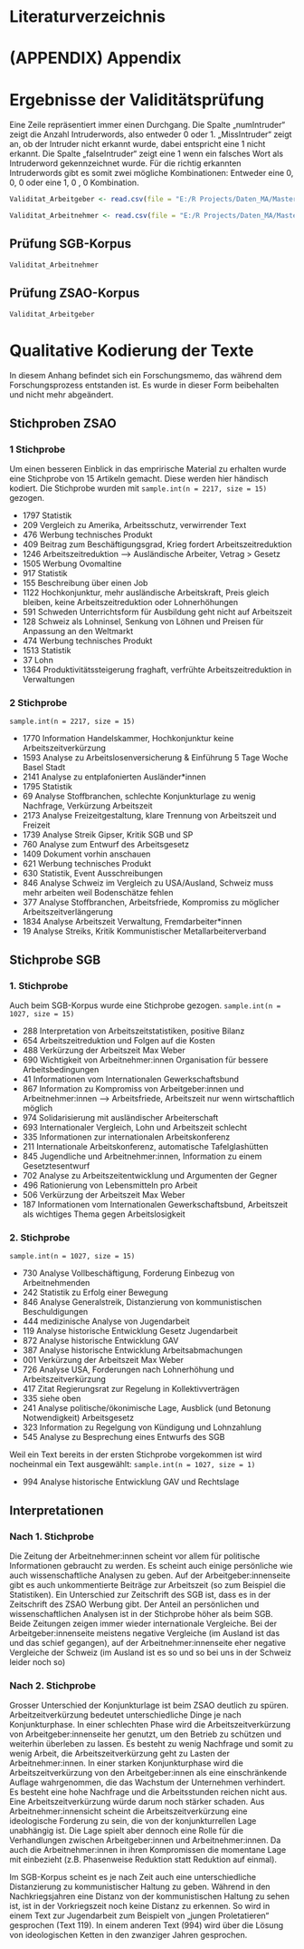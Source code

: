 # Literaturverzeichnis

<div id="refs"></div>

\newpage

# (APPENDIX) Appendix {-}

# Ergebnisse der Validitätsprüfung

Eine Zeile repräsentiert immer einen Durchgang. Die Spalte „numIntruder“ zeigt die Anzahl Intruderwords, also entweder 0 oder 1. „MissIntruder“ zeigt an, ob der Intruder nicht erkannt wurde, dabei entspricht eine 1 nicht erkannt. Die Spalte „falseIntruder“ zeigt eine 1 wenn ein falsches Wort als Intruderword gekennzeichnet wurde. Für die richtig erkannten Intruderwords gibt es somit zwei mögliche Kombinationen: Entweder eine 0, 0, 0 oder eine 1, 0 , 0 Kombination.

```r

Validitat_Arbeitgeber <- read.csv(file = "E:/R Projects/Daten_MA/Masterarbeit/data/Validität_Arbeitgeber.csv")

Validitat_Arbeitnehmer <- read.csv(file = "E:/R Projects/Daten_MA/Masterarbeit/data/Validität_Arbeitnehmer.csv")


```
## Prüfung SGB-Korpus
```r

Validitat_Arbeitnehmer
```
## Prüfung ZSAO-Korpus
```r
Validitat_Arbeitgeber
```


# Qualitative Kodierung der Texte

In diesem Anhang befindet sich ein Forschungsmemo, das während dem Forschungsprozess entstanden ist. Es wurde in dieser Form beibehalten und nicht mehr abgeändert. 

## Stichproben ZSAO

### 1 Stichprobe

Um einen besseren Einblick in das emprirische Material zu erhalten wurde eine Stichprobe von 15 Artikeln gemacht. Diese werden hier händisch kodiert. Die Stichprobe wurden mit `sample.int(n = 2217, size = 15)` gezogen.


- 1797  Statistik
- 209   Vergleich zu Amerika, Arbeitsschutz, verwirrender Text
- 476   Werbung technisches Produkt
- 409   Beitrag zum Beschäftigungsgrad, Krieg fordert Arbeitszeitreduktion
- 1246  Arbeitszeitreduktion --> Ausländische Arbeiter, Vetrag > Gesetz
- 1505  Werbung Ovomaltine
- 917   Statistik
- 155   Beschreibung über einen Job
- 1122  Hochkonjunktur, mehr ausländische Arbeitskraft, Preis gleich bleiben, keine Arbeitszeitreduktion oder Lohnerhöhungen
- 591   Schweden Unterrichtsform für Ausbildung geht nicht auf Arbeitszeit
- 128   Schweiz als Lohninsel, Senkung von Löhnen und Preisen für Anpassung an den Weltmarkt
- 474   Werbung technisches Produkt
- 1513  Statistik
- 37    Lohn
- 1364  Produktivitätssteigerung fraghaft, verfrühte Arbeitszeitreduktion in Verwaltungen

### 2 Stichprobe

`sample.int(n = 2217, size = 15)`

- 1770    Information Handelskammer, Hochkonjunktur keine Arbeitszeitverkürzung
- 1593    Analyse zu Arbeitslosenversicherung & Einführung 5 Tage Woche Basel Stadt
- 2141    Analyse zu entplafonierten Ausländer*innen
- 1795    Statistik
- 69      Analyse Stoffbranchen, schlechte Konjunkturlage zu wenig Nachfrage, Verkürzung Arbeitszeit
- 2173    Analyse Freizeitgestaltung, klare Trennung von Arbeitszeit und Freizeit
- 1739    Analyse Streik Gipser, Kritik SGB und SP
- 760     Analyse zum Entwurf des Arbeitsgesetz
- 1409    Dokument vorhin anschauen
- 621     Werbung technisches Produkt
- 630     Statistik, Event Ausschreibungen
- 846     Analyse Schweiz im Vergleich zu USA/Ausland, Schweiz muss mehr arbeiten weil Bodenschätze fehlen
- 377     Analyse Stoffbranchen, Arbeitsfriede, Kompromiss zu möglicher Arbeitszeitverlängerung
- 1834    Analyse Arbeitszeit Verwaltung, Fremdarbeiter*innen
- 19      Analyse Streiks, Kritik Kommunistischer Metallarbeiterverband

## Stichprobe SGB

### 1. Stichprobe
Auch beim SGB-Korpus wurde eine Stichprobe gezogen. `sample.int(n = 1027, size = 15)`

- 288   Interpretation von Arbeitszeitstatistiken, positive Bilanz
- 654   Arbeitszeitreduktion und Folgen auf die Kosten
- 488   Verkürzung der Arbeitszeit Max Weber
- 690   Wichtigkeit von Arbeitnehmer:innen Organisation für bessere Arbeitsbedingungen
- 41    Informationen vom Internationalen Gewerkschaftsbund
- 867   Information zu Kompromiss von Arbeitgeber:innen und Arbeitnehmer:innen --> Arbeitsfriede, Arbeitszeit nur wenn wirtschaftlich möglich
- 974   Solidarisierung mit ausländischer Arbeiterschaft
- 693   Internationaler Vergleich, Lohn und Arbeitszeit schlecht
- 335   Informationen zur internationalen Arbeitskonferenz
- 211   Internationale Arbeitskonferenz, automatische Tafelglashütten
- 845   Jugendliche und Arbeitnehmer:innen, Information zu einem Gesetztesentwurf
- 702   Analyse zu Arbeitszeitentwicklung und Argumenten der Gegner
- 496   Rationierung von Lebensmitteln pro Arbeit
- 506   Verkürzung der Arbeitszeit Max Weber
- 187   Informationen vom Internationalen Gewerkschaftsbund, Arbeitszeit als wichtiges Thema gegen Arbeitslosigkeit

### 2. Stichprobe

`sample.int(n = 1027, size = 15)`

- 730   Analyse Vollbeschäftigung, Forderung Einbezug von Arbeitnehmenden
- 242   Statistik zu Erfolg einer Bewegung
- 846   Analyse Generalstreik, Distanzierung von kommunistischen Beschuldigungen
- 444   medizinische Analyse von Jugendarbeit
- 119   Analyse historische Entwicklung Gesetz Jugendarbeit
- 872   Analyse historische Entwicklung GAV
- 387   Analyse historische Entwicklung Arbeitsabmachungen
- 001   Verkürzung der Arbeitszeit Max Weber
- 726   Analyse USA, Forderungen nach Lohnerhöhung und Arbeitszeitverkürzung
- 417   Zitat Regierungsrat zur Regelung in Kollektivverträgen
- 335   siehe oben
- 241   Analyse politische/ökonimische Lage, Ausblick (und Betonung Notwendigkeit) Arbeitsgesetz
- 323   Information zu Regelgung von Kündigung und Lohnzahlung
- 545   Analyse zu Besprechung eines Entwurfs des SGB


Weil ein Text bereits in der ersten Stichprobe vorgekommen ist wird nocheinmal ein Text ausgewählt: `sample.int(n = 1027, size = 1)`

- 994   Analyse historische Entwicklung GAV und Rechtslage


## Interpretationen

### Nach 1. Stichprobe
Die Zeitung der Arbeitnehmer:innen scheint vor allem für politische Informationen gebraucht zu werden. Es scheint auch einige persönliche wie auch wissenschaftliche Analysen zu geben.
Auf der Arbeitgeber:innenseite gibt es auch unkommentierte Beiträge zur Arbeitszeit (so zum Beispiel die Statistiken). Ein Unterschied zur Zeitschrift des SGB ist, dass es in der Zeitschrift des ZSAO Werbung gibt. Der Anteil an persönlichen und wissenschaftlichen Analysen ist in der Stichprobe höher als beim SGB.
Beide Zeitungen zeigen immer wieder internationale Vergleiche. Bei der Arbeitgeber:innenseite meistens negative Vergleiche (im Ausland ist das und das schief gegangen), auf der Arbeitnehmer:innenseite eher negative Vergleiche der Schweiz (im Ausland ist es so und so bei uns in der Schweiz leider noch so)

### Nach 2. Stichprobe
Grosser Unterschied der Konjunkturlage ist beim ZSAO deutlich zu spüren. Arbeitzeitverkürzung bedeutet unterschiedliche Dinge je nach Konjunkturphase. In einer schlechten Phase wird die Arbeitszeitverkürzung von Arbeitgeber:innenseite her genutzt, um den Betrieb zu schützen und weiterhin überleben zu lassen. Es besteht zu wenig Nachfrage und somit zu wenig Arbeit, die Arbeitszeitverkürzung geht zu Lasten der Arbeitnehmer:innen. In einer starken Konjunkturphase wird die Arbeitszeitverkürzung von den Arbeitgeber:innen als eine einschränkende Auflage wahrgenommen, die das Wachstum der Unternehmen verhindert. Es besteht eine hohe Nachfrage und die Arbeitsstunden reichen nicht aus. Eine Arbeitszeitverkürzung würde darum noch stärker schaden.
Aus Arbeitnehmer:innensicht scheint die Arbeitszeitverkürzung eine ideologische Forderung zu sein, die von der konjunkturrellen Lage unabhängig ist. Die Lage spielt aber dennoch eine Rolle für die Verhandlungen zwischen Arbeitgeber:innen und Arbeitnehmer:innen. Da auch die Arbeitnehmer:innen in ihren Kompromissen die momentane Lage mit einbezieht (z.B. Phasenweise Reduktion statt Reduktion auf einmal).

Im SGB-Korpus scheint es je nach Zeit auch eine unterschiedliche Distanzierung zu kommunistischer Haltung zu geben. Während in den Nachkriegsjahren eine Distanz von der kommunistischen Haltung zu sehen ist, ist in der Vorkriegszeit noch keine Distanz zu erkennen. So wird in einem Text zur Jugendarbeit zum Beispielt von „jungen Proletatieren“ gesprochen (Text 119). In einem anderen Text (994) wird über die Lösung von ideologischen Ketten in den zwanziger Jahren gesprochen.